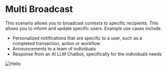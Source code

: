 # Multi Broadcast

 This scenario allows you to broadcast contexts to specific recipients. This allows you to inform and update specific users. Example use cases include:

 - Personalized notifications that are specific to a user, such as a completed transaction, action or workflow
 - Announcements to a team of individuals
 - Response from an AI LLM Chatbot, specifically for the individuals needs

![Hello](../../public/receptors/receptor_multi_broadcast.png)